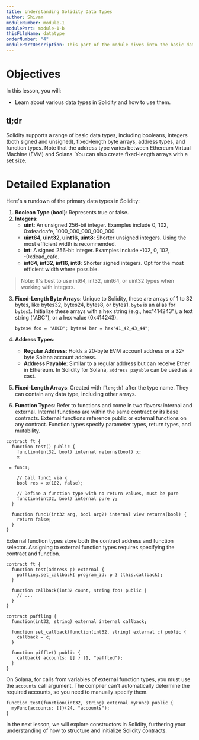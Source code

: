 ```yaml
---
title: Understanding Solidity Data Types
author: Shivam
moduleNumber: module-1
modulePart: module-1-b
thisFileName: datatype
orderNumber: "4"
modulePartDescription: This part of the module dives into the basic data types in Solidity used for building Solana programs.
---
```


# Objectives

In this lesson, you will:

- Learn about various data types in Solidity and how to use them.

## tl;dr

Solidity supports a range of basic data types, including booleans, integers (both signed and unsigned), fixed-length byte arrays, address types, and function types. Note that the address type varies between Ethereum Virtual Machine (EVM) and Solana. You can also create fixed-length arrays with a set size.

# Detailed Explanation

Here's a rundown of the primary data types in Solidity:

1. **Boolean Type (bool)**: Represents true or false.
2. **Integers**:
   - **uint**: An unsigned 256-bit integer. Examples include 0, 102, 0xdeadcafe, 1000_000_000_000_000.
   - **uint64, uint32, uint16, uint8**: Shorter unsigned integers. Using the most efficient width is recommended.
   - **int**: A signed 256-bit integer. Examples include -102, 0, 102, -0xdead_cafe.
   - **int64, int32, int16, int8**: Shorter signed integers. Opt for the most efficient width where possible.

> Note: It's best to use int64, int32, uint64, or uint32 types when working with integers.

3. **Fixed-Length Byte Arrays**: Unique to Solidity, these are arrays of 1 to 32 bytes, like bytes32, bytes24, bytes8, or bytes1. `byte` is an alias for `bytes1`. Initialize these arrays with a hex string (e.g., hex"414243"), a text string ("ABC"), or a hex value (0x414243).
   ```Solidity
   bytes4 foo = "ABCD"; bytes4 bar = hex"41_42_43_44";
   ```
4. **Address Types**:
   - **Regular Address**: Holds a 20-byte EVM account address or a 32-byte Solana account address.
   - **Address Payable**: Similar to a regular address but can receive Ether in Ethereum. In Solidity for Solana, `address payable` can be used as a cast.

5. **Fixed-Length Arrays**: Created with `[length]` after the type name. They can contain any data type, including other arrays.

6. **Function Types**: Refer to functions and come in two flavors: internal and external. Internal functions are within the same contract or its base contracts. External functions reference public or external functions on any contract. Function types specify parameter types, return types, and mutability.

```Solidity
contract ft {
  function test() public {
    function(int32, bool) internal returns(bool) x;
    x

 = func1;

    // Call func1 via x
    bool res = x(102, false);

    // Define a function type with no return values, must be pure
    function(int32, bool) internal pure y;
  }

  function func1(int32 arg, bool arg2) internal view returns(bool) {
    return false;
  }
}
```

External function types store both the contract address and function selector. Assigning to external function types requires specifying the contract and function.

```Solidity
contract ft {
  function test(address p) external {
    paffling.set_callback{ program_id: p } (this.callback);
  }

  function callback(int32 count, string foo) public {
    // ...
  }
}

contract paffling {
  function(int32, string) external internal callback;

  function set_callback(function(int32, string) external c) public {
    callback = c;
  }

  function piffle() public {
    callback{ accounts: [] } (1, "paffled");
  }
}
```

On Solana, for calls from variables of external function types, you must use the `accounts` call argument. The compiler can't automatically determine the required accounts, so you need to manually specify them.

```Solidity
function test(function(int32, string) external myFunc) public {
  myFunc{accounts: []}(24, "accounts");
}
```

In the next lesson, we will explore constructors in Solidity, furthering your understanding of how to structure and initialize Solidity contracts.